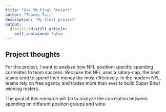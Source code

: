 ```yaml
---
title: "Gov 50 Final Project"
author: "Thomas Tait"
description: "My final project"
output:
  distill::distill_article:
    self_contained: false
---
```




## Project thoughts

For this project, I want to analyze how NFL position-specific spending correlates to team success. Because the NFL uses a salary-cap, the best teams tend to spend their money the most effectively. In the modern NFL, teams rely on free agency and trades more than ever to build Super Bowl winning rosters.

The goal of this research will be to analyze the correlation between spending on different position groups and wins. 
